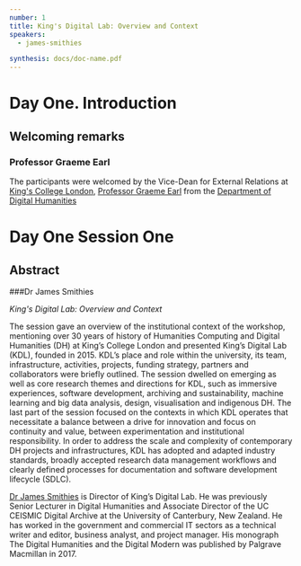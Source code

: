 ```yaml
---
number: 1
title: King's Digital Lab: Overview and Context
speakers:
  - james-smithies

synthesis: docs/doc-name.pdf
---
```


# Day One. Introduction

## Welcoming remarks

### Professor Graeme Earl

The participants were welcomed by the Vice-Dean for External Relations at [King's College London](https://www.kcl.ac.uk/), [Professor Graeme Earl](https://www.kcl.ac.uk/people/professor-graeme-earl) from the [Department of Digital Humanities](https://www.kcl.ac.uk/ddh)

# Day One Session One
## Abstract

###Dr James Smithies

_King's Digital Lab: Overview and Context_

The session gave an overview of the institutional context of the workshop, mentioning  over 30 years of history of Humanities Computing and Digital Humanities (DH) at King’s College London and presented King’s Digital Lab (KDL), founded in 2015. KDL’s place and role within the university, its team, infrastructure, activities, projects, funding strategy, partners and collaborators were briefly outlined. The session dwelled on emerging as well as core research themes and directions for KDL, such as immersive experiences, software development, archiving and sustainability, machine learning and big data analysis, design, visualisation and indigenous DH. The last part of the session focused on the contexts in which KDL operates that necessitate a balance between a drive for innovation and focus on continuity and value, between experimentation and institutional responsibility. In order to address the scale and complexity of contemporary DH projects and infrastructures, KDL has adopted and adapted industry standards, broadly accepted research data management workflows and clearly defined processes for documentation and software development lifecycle (SDLC). 

<Download download="docs/1.1-Intro_KDL.pdf"/>

<Speakers>

<Speaker speaker="james-smithies">

[Dr James Smithies](https://www.kdl.kcl.ac.uk/who-we-are/dr-james-smithies/) is Director of King’s Digital Lab. He was previously Senior Lecturer in Digital Humanities and Associate Director of the UC CEISMIC Digital Archive at the University of Canterbury, New Zealand. He has worked in the government and commercial IT sectors as a technical writer and editor, business analyst, and project manager. His monograph The Digital Humanities and the Digital Modern was published by Palgrave Macmillan in 2017.

</Speaker>
</Speakers>